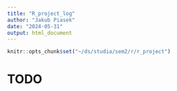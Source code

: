 ```yaml
---
title: "R_project_log"
author: "Jakub Piasek"
date: "2024-05-31"
output: html_document
---
```


```r
knitr::opts_chunk$set("~/ds/studia/sem2/r/r_project")
```

# TODO